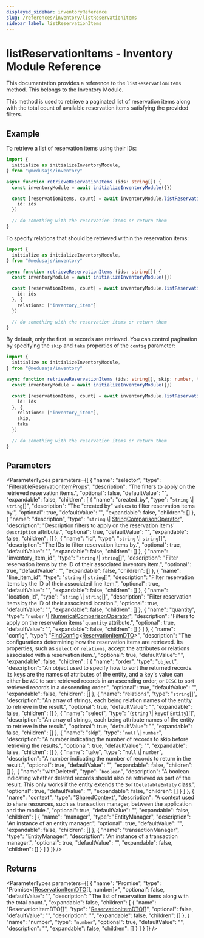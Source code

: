 ```yaml
---
displayed_sidebar: inventoryReference
slug: /references/inventory/listReservationItems
sidebar_label: listReservationItems
---
```



# listReservationItems - Inventory Module Reference

This documentation provides a reference to the `listReservationItems` method. This belongs to the Inventory Module.

This method is used to retrieve a paginated list of reservation items along with the total count of available reservation items satisfying the provided filters.

## Example

To retrieve a list of reservation items using their IDs:

```ts
import { 
  initialize as initializeInventoryModule,
} from "@medusajs/inventory"

async function retrieveReservationItems (ids: string[]) {
  const inventoryModule = await initializeInventoryModule({})

  const [reservationItems, count] = await inventoryModule.listReservationItems({
    id: ids
  })

  // do something with the reservation items or return them
}
```

To specify relations that should be retrieved within the reservation items:

```ts
import { 
  initialize as initializeInventoryModule,
} from "@medusajs/inventory"

async function retrieveReservationItems (ids: string[]) {
  const inventoryModule = await initializeInventoryModule({})

  const [reservationItems, count] = await inventoryModule.listReservationItems({
    id: ids
  }, {
    relations: ["inventory_item"]
  })

  // do something with the reservation items or return them
}
```

By default, only the first `10` records are retrieved. You can control pagination by specifying the `skip` and `take` properties of the `config` parameter:

```ts
import { 
  initialize as initializeInventoryModule,
} from "@medusajs/inventory"

async function retrieveReservationItems (ids: string[], skip: number, take: number) {
  const inventoryModule = await initializeInventoryModule({})

  const [reservationItems, count] = await inventoryModule.listReservationItems({
    id: ids
  }, {
    relations: ["inventory_item"],
    skip,
    take
  })

  // do something with the reservation items or return them
}
```

## Parameters

<ParameterTypes parameters={[
  {
    "name": "selector",
    "type": "[FilterableReservationItemProps](../../interfaces/FilterableReservationItemProps.mdx)",
    "description": "The filters to apply on the retrieved reservation items.",
    "optional": false,
    "defaultValue": "",
    "expandable": false,
    "children": [
      {
        "name": "created_by",
        "type": "`string` \\| `string`[]",
        "description": "The \"created by\" values to filter reservation items by.",
        "optional": true,
        "defaultValue": "",
        "expandable": false,
        "children": []
      },
      {
        "name": "description",
        "type": "`string` \\| [StringComparisonOperator](../../interfaces/StringComparisonOperator.mdx)",
        "description": "Description filters to apply on the reservation items' `description` attribute.",
        "optional": true,
        "defaultValue": "",
        "expandable": false,
        "children": []
      },
      {
        "name": "id",
        "type": "`string` \\| `string`[]",
        "description": "The IDs to filter reservation items by.",
        "optional": true,
        "defaultValue": "",
        "expandable": false,
        "children": []
      },
      {
        "name": "inventory_item_id",
        "type": "`string` \\| `string`[]",
        "description": "Filter reservation items by the ID of their associated inventory item.",
        "optional": true,
        "defaultValue": "",
        "expandable": false,
        "children": []
      },
      {
        "name": "line_item_id",
        "type": "`string` \\| `string`[]",
        "description": "Filter reservation items by the ID of their associated line item.",
        "optional": true,
        "defaultValue": "",
        "expandable": false,
        "children": []
      },
      {
        "name": "location_id",
        "type": "`string` \\| `string`[]",
        "description": "Filter reservation items by the ID of their associated location.",
        "optional": true,
        "defaultValue": "",
        "expandable": false,
        "children": []
      },
      {
        "name": "quantity",
        "type": "`number` \\| [NumericalComparisonOperator](../../interfaces/NumericalComparisonOperator.mdx)",
        "description": "Filters to apply on the reservation items' `quantity` attribute.",
        "optional": true,
        "defaultValue": "",
        "expandable": false,
        "children": []
      }
    ]
  },
  {
    "name": "config",
    "type": "[FindConfig](../../interfaces/FindConfig.mdx)&#60;[ReservationItemDTO](../../types/ReservationItemDTO.mdx)&#62;",
    "description": "The configurations determining how the reservation items are retrieved. Its properties, such as `select` or `relations`, accept the attributes or relations associated with a reservation item.",
    "optional": true,
    "defaultValue": "",
    "expandable": false,
    "children": [
      {
        "name": "order",
        "type": "`object`",
        "description": "An object used to specify how to sort the returned records. Its keys are the names of attributes of the entity, and a key's value can either be `ASC` to sort retrieved records in an ascending order, or `DESC` to sort retrieved records in a descending order.",
        "optional": true,
        "defaultValue": "",
        "expandable": false,
        "children": []
      },
      {
        "name": "relations",
        "type": "`string`[]",
        "description": "An array of strings, each being relation names of the entity to retrieve in the result.",
        "optional": true,
        "defaultValue": "",
        "expandable": false,
        "children": []
      },
      {
        "name": "select",
        "type": "(`string` \\| keyof `Entity`)[]",
        "description": "An array of strings, each being attribute names of the entity to retrieve in the result.",
        "optional": true,
        "defaultValue": "",
        "expandable": false,
        "children": []
      },
      {
        "name": "skip",
        "type": "`null` \\| `number`",
        "description": "A number indicating the number of records to skip before retrieving the results.",
        "optional": true,
        "defaultValue": "",
        "expandable": false,
        "children": []
      },
      {
        "name": "take",
        "type": "`null` \\| `number`",
        "description": "A number indicating the number of records to return in the result.",
        "optional": true,
        "defaultValue": "",
        "expandable": false,
        "children": []
      },
      {
        "name": "withDeleted",
        "type": "`boolean`",
        "description": "A boolean indicating whether deleted records should also be retrieved as part of the result. This only works if the entity extends the `SoftDeletableEntity` class.",
        "optional": true,
        "defaultValue": "",
        "expandable": false,
        "children": []
      }
    ]
  },
  {
    "name": "context",
    "type": "[SharedContext](../../interfaces/SharedContext.mdx)",
    "description": "A context used to share resources, such as transaction manager, between the application and the module.",
    "optional": true,
    "defaultValue": "",
    "expandable": false,
    "children": [
      {
        "name": "manager",
        "type": "EntityManager",
        "description": "An instance of an entity manager.",
        "optional": true,
        "defaultValue": "",
        "expandable": false,
        "children": []
      },
      {
        "name": "transactionManager",
        "type": "EntityManager",
        "description": "An instance of a transaction manager.",
        "optional": true,
        "defaultValue": "",
        "expandable": false,
        "children": []
      }
    ]
  }
]} />

## Returns

<ParameterTypes parameters={[
  {
    "name": "Promise",
    "type": "Promise&#60;[[ReservationItemDTO](../../types/ReservationItemDTO.mdx)[], number]&#62;",
    "optional": false,
    "defaultValue": "",
    "description": "The list of reservation items along with the total count.",
    "expandable": false,
    "children": [
      {
        "name": "ReservationItemDTO[]",
        "type": "[ReservationItemDTO](../../types/ReservationItemDTO.mdx)[]",
        "optional": false,
        "defaultValue": "",
        "description": "",
        "expandable": false,
        "children": []
      },
      {
        "name": "number",
        "type": "`number`",
        "optional": true,
        "defaultValue": "",
        "description": "",
        "expandable": false,
        "children": []
      }
    ]
  }
]} />
